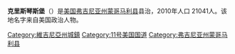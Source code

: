 {{Unreferenced|time=2020-10-28T09:17:55+00:00}}
'''克里斯琴斯堡'''（{{lang-en|Christiansburg}}）是[[美国|美国]][[弗吉尼亚州|弗吉尼亚州]][[蒙哥马利县_(弗吉尼亚州)|蒙哥马利县]]县治，2010年人口 21041人。该地名字来自美国政治人物{{le|威廉·克里斯琴|William Christian (Virginia politician)}}。

[[Category:維吉尼亞州城鎮|Category:維吉尼亞州城鎮]]
[[Category:11号美国国道|Category:11号美国国道]]
[[Category:弗吉尼亚州蒙哥马利县|Category:弗吉尼亚州蒙哥马利县]]